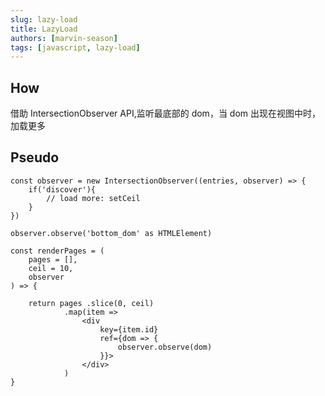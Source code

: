 ```yaml
---
slug: lazy-load
title: LazyLoad
authors: [marvin-season]
tags: [javascript, lazy-load]
---
```



<App/>

## How
借助 IntersectionObserver API,监听最底部的 dom，当 dom 出现在视图中时，加载更多

## Pseudo

```tsx
const observer = new IntersectionObserver((entries, observer) => {
    if('discover'){
        // load more: setCeil
    }
})

observer.observe('bottom_dom' as HTMLElement)

const renderPages = (
    pages = [],
    ceil = 10,
    observer
) => {

    return pages .slice(0, ceil)
            .map(item =>
                <div
                    key={item.id}
                    ref={dom => {
                        observer.observe(dom)
                    }}>
                </div>
            )
}
```